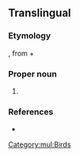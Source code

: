 ==Translingual==
{{rfi|mul}}
{{wikipedia}}
{{wikispecies}}

===Etymology===
{{etyl|la|mul}} {{m|la|cygnus||swan}}, from {{etyl|grc|mul}} {{m|grc|κύκνος||swan}} + {{etyl|la|mul}} {{m|la|olor||swan}}

===Proper noun===
{{taxoninfl|head=[[Cygnus]] {{epinew|olor||la}}|i=1|g=m}}

# {{taxon|species|family|Anatidae|the [[mute swan]]}}

===References===
* {{R:Gill2006}}

[[Category:mul:Birds]]